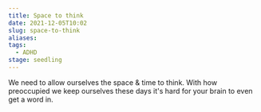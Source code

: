 ```yaml
---
title: Space to think
date: 2021-12-05T10:02
slug: space-to-think
aliases:
tags:
  - ADHD
stage: seedling
---
```



We need to allow ourselves the space & time to think. With how preoccupied we keep ourselves these days it's hard for your brain to even get a word in.

<StillGrowing />
